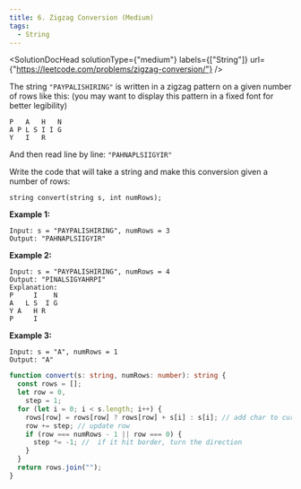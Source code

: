 ```yaml
---
title: 6. Zigzag Conversion (Medium)
tags:
  - String
---
```



<SolutionDocHead
  solutionType={"medium"}
  labels={["String"]}
  url={"https://leetcode.com/problems/zigzag-conversion/"}
/>

The string `"PAYPALISHIRING"` is written in a zigzag pattern on a given number of rows like this: (you may want to display this pattern in a fixed font for better legibility)

```
P   A   H   N
A P L S I I G
Y   I   R
```

And then read line by line: `"PAHNAPLSIIGYIR"`

Write the code that will take a string and make this conversion given a number of rows:

```
string convert(string s, int numRows);
```

<b>Example 1:</b>

```
Input: s = "PAYPALISHIRING", numRows = 3
Output: "PAHNAPLSIIGYIR"
```

<b>Example 2:</b>

```
Input: s = "PAYPALISHIRING", numRows = 4
Output: "PINALSIGYAHRPI"
Explanation:
P     I    N
A   L S  I G
Y A   H R
P     I
```

<b>Example 3:</b>

```
Input: s = "A", numRows = 1
Output: "A"
```

```ts title=solution.ts
function convert(s: string, numRows: number): string {
  const rows = [];
  let row = 0,
    step = 1;
  for (let i = 0; i < s.length; i++) {
    rows[row] = rows[row] ? rows[row] + s[i] : s[i]; // add char to current row string
    row += step; // update row
    if (row === numRows - 1 || row === 0) {
      step *= -1; //  if it hit border, turn the direction
    }
  }
  return rows.join("");
}
```
